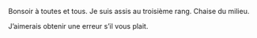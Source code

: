 Bonsoir à toutes et tous. 
Je suis assis au troisième rang. 
Chaise du milieu.

J'aimerais obtenir une erreur s'il vous plait.
